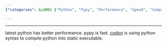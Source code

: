 ```yaml
---
{"categories": &id001 ["Python", "Pypy", "Performance", "Speed", "Compilation", "Codon", "Static Executables"], "category": "Python Performance", "date": "2023-04-04 06:44:41", "description": "This article explores the advancements in Python performance, specifically mentioning Pypy's remarkable speed and how Codon leverages Python syntax to generate static executables.", "tags": *id001, "title": "faster python"}

---
```


------
latest python has better performance.
pypy is fast.
[codon](https://docs.exaloop.io/codon/) is using python syntax to compile python into static executable.
